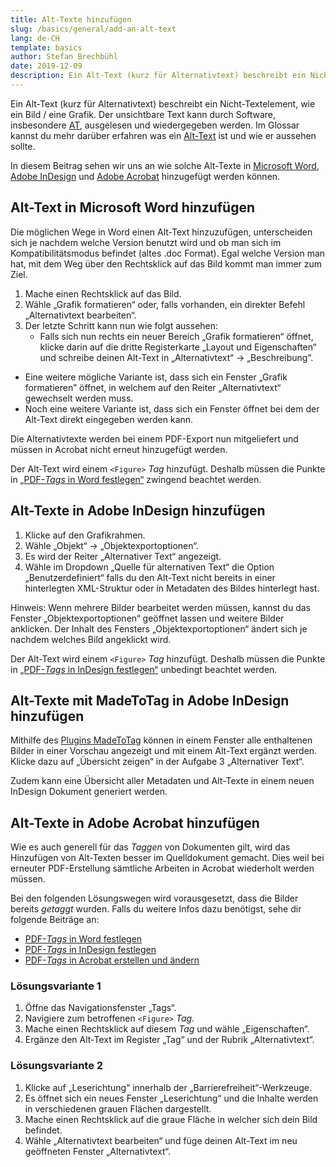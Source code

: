 ```yaml
---
title: Alt-Texte hinzufügen
slug: /basics/general/add-an-alt-text
lang: de-CH
template: basics
author: Stefan Brechbühl
date: 2019-12-09
description: Ein Alt-Text (kurz für Alternativtext) beschreibt ein Nicht-Textelement, wie ein Bild / eine Grafik. Der unsichtbare Text kann durch Software, insbesondere AT, ausgelesen und wiedergegeben werden. In diesem Beitrag sehen wir uns an wie solche Alt-Texte in Microsoft Word, Adobe InDesign und Adobe Acrobat hinzugefügt werden können.
---
```


Ein Alt-Text (kurz für Alternativtext) beschreibt ein Nicht-Textelement, wie ein Bild / eine Grafik. Der unsichtbare Text kann durch Software, insbesondere [AT](/de/glossary/#assistive-technologie), ausgelesen und wiedergegeben werden. Im Glossar kannst du mehr darüber erfahren was ein [Alt-Text](/de/glossary/#alt-text) ist und wie er aussehen sollte.

In diesem Beitrag sehen wir uns an wie solche Alt-Texte in [Microsoft Word](#alt-text-in-microsoft-word-hinzufügen), [Adobe InDesign](#alt-texte-in-adobe-indesign-hinzufügen) und [Adobe Acrobat](#alt-texte-in-adobe-acrobat-hinzufügen) hinzugefügt werden können.

## Alt-Text in Microsoft Word hinzufügen

Die möglichen Wege in Word einen Alt-Text hinzuzufügen, unterscheiden sich je nachdem welche Version benutzt wird und ob man sich im Kompatibilitätsmodus befindet (altes .doc Format). Egal welche Version man hat, mit dem Weg über den Rechtsklick auf das Bild kommt man immer zum Ziel.

1. Mache einen Rechtsklick auf das Bild.
2. Wähle „Grafik formatieren“ oder, falls vorhanden, ein direkter Befehl „Alternativtext bearbeiten“.
3. Der letzte Schritt kann nun wie folgt aussehen:
   - Falls sich nun rechts ein neuer Bereich „Grafik formatieren“ öffnet, klicke darin auf die dritte Registerkarte „Layout und Eigenschaften“ und schreibe deinen Alt-Text in „Alternativtext“ → „Beschreibung“.

- Eine weitere mögliche Variante ist, dass sich ein Fenster „Grafik formatieren” öffnet, in welchem auf den Reiter „Alternativtext“ gewechselt werden muss.
- Noch eine weitere Variante ist, dass sich ein Fenster öffnet bei dem der Alt-Text direkt eingegeben werden kann.

Die Alternativtexte werden bei einem PDF-Export nun mitgeliefert und müssen in Acrobat nicht erneut hinzugefügt werden.

Der Alt-Text wird einem `<Figure>` _Tag_ hinzufügt. Deshalb müssen die Punkte in [„PDF-_Tags_ in Word festlegen“](/de/basics/word/defining-pdf-tags-in-word/) zwingend beachtet werden.

## Alt-Texte in Adobe InDesign hinzufügen

1. Klicke auf den Grafikrahmen.
2. Wähle „Objekt“ → „Objektexportoptionen“.
3. Es wird der Reiter „Alternativer Text“ angezeigt.
4. Wähle im Dropdown „Quelle für alternativen Text“ die Option „Benutzerdefiniert“ falls du den Alt-Text nicht bereits in einer hinterlegten XML-Struktur oder in Metadaten des Bildes hinterlegt hast.

Hinweis: Wenn mehrere Bilder bearbeitet werden müssen, kannst du das Fenster „Objektexportoptionen“ geöffnet lassen und weitere Bilder anklicken. Der Inhalt des Fensters „Objektexportoptionen“ ändert sich je nachdem welches Bild angeklickt wird.

Der Alt-Text wird einem `<Figure>` _Tag_ hinzufügt. Deshalb müssen die Punkte in [„PDF-_Tags_ in InDesign festlegen“](/de/basics/indesign/defining-pdf-tags-in-indesign/) unbedingt beachtet werden.

## Alt-Texte mit MadeToTag in Adobe InDesign hinzufügen

Mithilfe des [Plugins MadeToTag](https://www.axaio.com/doku.php/de:products:madetotag) können in einem Fenster alle enthaltenen Bilder in einer Vorschau angezeigt und mit einem Alt-Text ergänzt werden. Klicke dazu auf „Übersicht zeigen“ in der Aufgabe 3 „Alternativer Text“.

Zudem kann eine Übersicht aller Metadaten und Alt-Texte in einem neuen InDesign Dokument generiert werden.

## Alt-Texte in Adobe Acrobat hinzufügen

Wie es auch generell für das _Taggen_ von Dokumenten gilt, wird das Hinzufügen von Alt-Texten besser im Quelldokument gemacht. Dies weil bei erneuter PDF-Erstellung sämtliche Arbeiten in Acrobat wiederholt werden müssen.

Bei den folgenden Lösungswegen wird vorausgesetzt, dass die Bilder bereits _getaggt_ wurden. Falls du weitere Infos dazu benötigst, sehe dir folgende Beiträge an:

- [PDF-_Tags_ in Word festlegen](/de/basics/word/defining-pdf-tags-in-word/)
- [PDF-_Tags_ in InDesign festlegen](/de/basics/indesign/defining-pdf-tags-in-indesign/)
- [PDF-_Tags_ in Acrobat erstellen und ändern](/de/basics/acrobat/create-and-modify-pdf-tags-in-acrobat/)

### Lösungsvariante 1

1. Öffne das Navigationsfenster „Tags“.
2. Navigiere zum betroffenen `<Figure>` _Tag_.
3. Mache einen Rechtsklick auf diesem _Tag_ und wähle „Eigenschaften“.
4. Ergänze den Alt-Text im Register „Tag“ und der Rubrik „Alternativtext“.

### Lösungsvariante 2

1. Klicke auf „Leserichtung“ innerhalb der „Barrierefreiheit“-Werkzeuge.
2. Es öffnet sich ein neues Fenster „Leserichtung“ und die Inhalte werden in verschiedenen grauen Flächen dargestellt.
3. Mache einen Rechtsklick auf die graue Fläche in welcher sich dein Bild befindet.
4. Wähle „Alternativtext bearbeiten“ und füge deinen Alt-Text im neu geöffneten Fenster „Alternativtext“.
